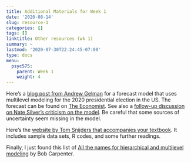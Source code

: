 ```yaml
---
title: Additional Materials for Week 1
date: '2020-08-14'
slug: resource-1
categories: []
tags: []
linktitle: Other resources (wk 1)
summary: ~
lastmod: '2020-07-30T22:24:45-07:00'
type: docs
menu:
  psyc575:
    parent: Week 1
    weight: 4
---
```


Here's a [blog post from Andrew Gelman](https://projects.economist.com/us-2020-forecast/president) for a forecast model that uses multilevel modeling for the 2020 presidential election in the US. The forecast can be found on [The Economist](https://projects.economist.com/us-2020-forecast/president). See also a [follow-up discussion on Nate Silver's criticism on the model](https://statmodeling.stat.columbia.edu/2020/07/31/thinking-about-election-forecast-uncertainty/). Be careful that some sources of uncertainty seem missing in the model. 

Here's the [website by Tom Snijders that accompanies your textbook](https://www.stats.ox.ac.uk/~snijders/mlbook.htm). It includes sample data sets, R codes, and some further readings. 

Finally, I just found this list of [All the names for hierarchical and multilevel modeling](https://statmodeling.stat.columbia.edu/2019/09/18/all-the-names-for-hierarchical-and-multilevel-modeling/) by Bob Carpenter. 
